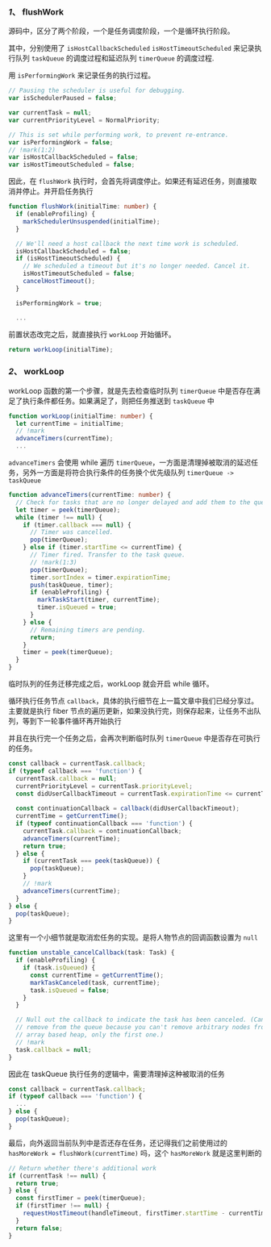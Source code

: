 


### *1*、 flushWork

源码中，区分了两个阶段，一个是任务调度阶段，一个是循环执行阶段。

其中，分别使用了 `isHostCallbackScheduled` `isHostTimeoutScheduled` 来记录执行队列 `taskQueue` 的调度过程和延迟队列 `timerQueue` 的调度过程. 

用 `isPerformingWork` 来记录任务的执行过程。

```ts
// Pausing the scheduler is useful for debugging.
var isSchedulerPaused = false;

var currentTask = null;
var currentPriorityLevel = NormalPriority;

// This is set while performing work, to prevent re-entrance.
var isPerformingWork = false;
// !mark(1:2)
var isHostCallbackScheduled = false;
var isHostTimeoutScheduled = false;
```

因此，在 `flushWork` 执行时，会首先将调度停止。如果还有延迟任务，则直接取消并停止。并开启任务执行

```ts
function flushWork(initialTime: number) {
  if (enableProfiling) {
    markSchedulerUnsuspended(initialTime);
  }

  // We'll need a host callback the next time work is scheduled.
  isHostCallbackScheduled = false;
  if (isHostTimeoutScheduled) {
    // We scheduled a timeout but it's no longer needed. Cancel it.
    isHostTimeoutScheduled = false;
    cancelHostTimeout();
  }

  isPerformingWork = true;

  ...
```

前置状态改完之后，就直接执行 `workLoop` 开始循环。

```ts
return workLoop(initialTime);
```



### *2*、 workLoop

workLoop 函数的第一个步骤，就是先去检查临时队列 `timerQueue` 中是否存在满足了执行条件都任务。如果满足了，则把任务推送到 `taskQueue` 中

```ts
function workLoop(initialTime: number) {
  let currentTime = initialTime;
  // !mark
  advanceTimers(currentTime);
  ...
```

`advanceTimers` 会使用 while 遍历 `timerQueue`，一方面是清理掉被取消的延迟任务，另外一方面是将符合执行条件的任务换个优先级队列 `timerQueue -> taskQueue`

```ts
function advanceTimers(currentTime: number) {
  // Check for tasks that are no longer delayed and add them to the queue.
  let timer = peek(timerQueue);
  while (timer !== null) {
    if (timer.callback === null) {
      // Timer was cancelled.
      pop(timerQueue);
    } else if (timer.startTime <= currentTime) {
      // Timer fired. Transfer to the task queue.
      // !mark(1:3)
      pop(timerQueue);
      timer.sortIndex = timer.expirationTime;
      push(taskQueue, timer);
      if (enableProfiling) {
        markTaskStart(timer, currentTime);
        timer.isQueued = true;
      }
    } else {
      // Remaining timers are pending.
      return;
    }
    timer = peek(timerQueue);
  }
}
```

临时队列的任务迁移完成之后，workLoop 就会开启 while 循环。

循环执行任务节点 `callback`，具体的执行细节在上一篇文章中我们已经分享过。主要就是执行 fiber 节点的遍历更新，如果没执行完，则保存起来，让任务不出队列，等到下一轮事件循环再开始执行

并且在执行完一个任务之后，会再次判断临时队列 `timerQueue` 中是否存在可执行的任务。

```ts
const callback = currentTask.callback;
if (typeof callback === 'function') {
  currentTask.callback = null;
  currentPriorityLevel = currentTask.priorityLevel;
  const didUserCallbackTimeout = currentTask.expirationTime <= currentTime;
  
  const continuationCallback = callback(didUserCallbackTimeout);
  currentTime = getCurrentTime();
  if (typeof continuationCallback === 'function') {
    currentTask.callback = continuationCallback;
    advanceTimers(currentTime);
    return true;
  } else {
    if (currentTask === peek(taskQueue)) {
      pop(taskQueue);
    }
    // !mark
    advanceTimers(currentTime);
  }
} else {
  pop(taskQueue);
}
```


这里有一个小细节就是取消宏任务的实现。是将人物节点的回调函数设置为 `null`

```ts
function unstable_cancelCallback(task: Task) {
  if (enableProfiling) {
    if (task.isQueued) {
      const currentTime = getCurrentTime();
      markTaskCanceled(task, currentTime);
      task.isQueued = false;
    }
  }

  // Null out the callback to indicate the task has been canceled. (Can't
  // remove from the queue because you can't remove arbitrary nodes from an
  // array based heap, only the first one.)
  // !mark
  task.callback = null;
}
```


因此在 taskQueue 执行任务的逻辑中，需要清理掉这种被取消的任务

```ts
const callback = currentTask.callback;
if (typeof callback === 'function') {
  ...
} else {
  pop(taskQueue);
}
```

最后，向外返回当前队列中是否还存在任务，还记得我们之前使用过的 `hasMoreWork = flushWork(currentTime)` 吗，这个 `hasMoreWork` 就是这里判断的

```ts
// Return whether there's additional work
if (currentTask !== null) {
  return true;
} else {
  const firstTimer = peek(timerQueue);
  if (firstTimer !== null) {
    requestHostTimeout(handleTimeout, firstTimer.startTime - currentTime);
  }
  return false;
}
```